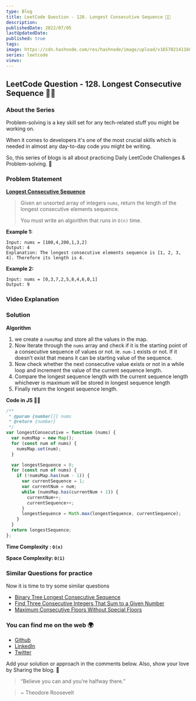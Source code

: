 ```yaml
---
type: Blog
title: LeetCode Question - 128. Longest Consecutive Sequence 🏃🏻
description:
publishedDate: 2022/07/05
lastUpdatedDate:
published: true
tags:
image: https://cdn.hashnode.com/res/hashnode/image/upload/v1657021411607/-jMJgNP7A.jpg?w=1600&h=840&fit=crop&crop=entropy&auto=compress,format&format=webp
series: leetcode
views:
---
```


## LeetCode Question - 128. Longest Consecutive Sequence 🏃🏻

### About the Series

Problem-solving is a key skill set for any tech-related stuff you might be working on.

When it comes to developers it's one of the most crucial skills which is needed in almost any day-to-day code you might be writing.

So, this series of blogs is all about practicing Daily LeetCode Challenges & Problem-solving. 🚀

### Problem Statement

[**Longest Consecutive Sequence**](https://leetcode.com/problems/longest-consecutive-sequence/)

> Given an unsorted array of integers `nums`, return the length of the longest consecutive elements sequence.
>
> You must write an algorithm that runs in `O(n)` time.

**Example 1:**

```
Input: nums = [100,4,200,1,3,2]
Output: 4
Explanation: The longest consecutive elements sequence is [1, 2, 3, 4]. Therefore its length is 4.
```

**Example 2:**

```
Input: nums = [0,3,7,2,5,8,4,6,0,1]
Output: 9
```

### Video Explanation

<YouTubeEmbed slugHash="IWmw5xkJd9s" />

### Solution

**Algorithm**

1. we create a `numsMap` and store all the values in the map.
2. Now Iterate through the `nums` array and check if it is the starting point of a consecutive sequence of values or not. ie. `num-1` exists or not. If it doesn’t exist that means it can be starting value of the sequence.
3. Now check whether the next consecutive value exists or not in a while loop and increment the value of the current sequence length.
4. Compare the longest sequence length with the current sequence length whichever is maximum will be stored in longest sequence length
5. Finally return the longest sequence length.

**Code in JS 🧑‍💻**

```js
/**
 * @param {number[]} nums
 * @return {number}
 */
var longestConsecutive = function (nums) {
  var numsMap = new Map();
  for (const num of nums) {
    numsMap.set(num);
  }

  var longestSequence = 0;
  for (const num of nums) {
    if (!numsMap.has(num - 1)) {
      var currentSequence = 1;
      var currentNum = num;
      while (numsMap.has(currentNum + 1)) {
        currentNum++;
        currentSequence++;
      }
      longestSequence = Math.max(longestSequence, currentSequence);
    }
  }
  return longestSequence;
};
```

**Time Complexity : `O(n)`**

**Space Complexity: `O(1)`**

### Similar Questions for practice

Now it is time to try some similar questions

- [Binary Tree Longest Consecutive Sequence](https://leetcode.com/problems/binary-tree-longest-consecutive-sequence/)
- [Find Three Consecutive Integers That Sum to a Given Number](https://leetcode.com/problems/find-three-consecutive-integers-that-sum-to-a-given-number/)
- [Maximum Consecutive Floors Without Special Floors](https://leetcode.com/problems/maximum-consecutive-floors-without-special-floors/)

### You can find me on the web 🌍

- [Github](https://github.com/Souravdey777)
- [LinkedIn](https://www.linkedin.com/in/souravdey777)
- [Twitter](https://twitter.com/Souravdey777)

Add your solution or approach in the comments below. Also, show your love by Sharing the blog. 🤗

> “Believe you can and you’re halfway there.”

> ~ Theodore Roosevelt
